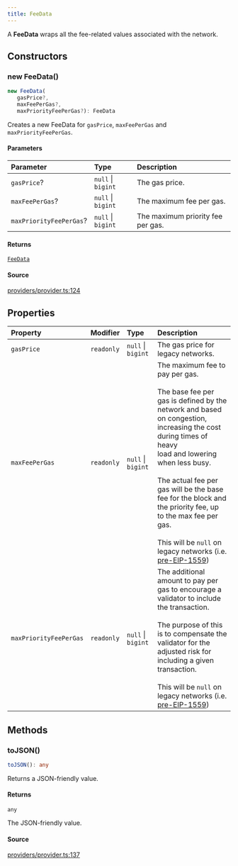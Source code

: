 ```yaml
---
title: FeeData
---
```


A **FeeData** wraps all the fee-related values associated with the network.

## Constructors

### new FeeData()

```ts
new FeeData(
   gasPrice?, 
   maxFeePerGas?, 
   maxPriorityFeePerGas?): FeeData
```

Creates a new FeeData for `gasPrice`, `maxFeePerGas` and `maxPriorityFeePerGas`.

#### Parameters

| Parameter | Type | Description |
| :------ | :------ | :------ |
| `gasPrice`? | `null` \| `bigint` | The gas price. |
| `maxFeePerGas`? | `null` \| `bigint` | The maximum fee per gas. |
| `maxPriorityFeePerGas`? | `null` \| `bigint` | The maximum priority fee per gas. |

#### Returns

[`FeeData`](/content/classes/FeeData)

#### Source

[providers/provider.ts:124](https://github.com/dominant-strategies/quais-6.js/blob/755bfc2a1f4b5e928682c06a8fa45128a878e1f4/src/providers/provider.ts#L124)

## Properties

| Property | Modifier | Type | Description |
| :------ | :------ | :------ | :------ |
| `gasPrice` | `readonly` | `null` \| `bigint` | The gas price for legacy networks. |
| `maxFeePerGas` | `readonly` | `null` \| `bigint` | The maximum fee to pay per gas.<br /><br />The base fee per gas is defined by the network and based on congestion, increasing the cost during times of heavy<br />load and lowering when less busy.<br /><br />The actual fee per gas will be the base fee for the block and the priority fee, up to the max fee per gas.<br /><br />This will be `null` on legacy networks (i.e. [pre-EIP-1559](https://eips.ethereum.org/EIPS/eip-1559)) |
| `maxPriorityFeePerGas` | `readonly` | `null` \| `bigint` | The additional amount to pay per gas to encourage a validator to include the transaction.<br /><br />The purpose of this is to compensate the validator for the adjusted risk for including a given transaction.<br /><br />This will be `null` on legacy networks (i.e. [pre-EIP-1559](https://eips.ethereum.org/EIPS/eip-1559)) |

## Methods

### toJSON()

```ts
toJSON(): any
```

Returns a JSON-friendly value.

#### Returns

`any`

The JSON-friendly value.

#### Source

[providers/provider.ts:137](https://github.com/dominant-strategies/quais-6.js/blob/755bfc2a1f4b5e928682c06a8fa45128a878e1f4/src/providers/provider.ts#L137)
